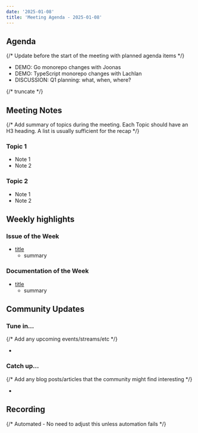 ```yaml
---
date: '2025-01-08'
title: 'Meeting Agenda - 2025-01-08'
---
```


## Agenda

{/* Update before the start of the meeting with planned agenda items */}

- DEMO: Go monorepo changes with Joonas
- DEMO: TypeScript monorepo  changes with Lachlan
- DISCUSSION: Q1 planning: what, when, where?

{/* truncate */}

## Meeting Notes

{/* Add summary of topics during the meeting. Each Topic should have an H3 heading. A list is usually sufficient for the recap */}

### Topic 1

- Note 1
- Note 2

### Topic 2

- Note 1
- Note 2

## Weekly highlights

### Issue of the Week

- [title](https://github.com/wasmcloud/wasmcloud/issues/)
  - summary

### Documentation of the Week

- [title](/docs/intro)
  - summary

## Community Updates

### Tune in…

{/* Add any upcoming events/streams/etc */}

-

### Catch up…

{/* Add any blog posts/articles that the community might find interesting */}

-

## Recording

{/* Automated - No need to adjust this unless automation fails */}

<YouTube url="https://www.youtube.com/watch?v=3ytu_yD5ezw" />
